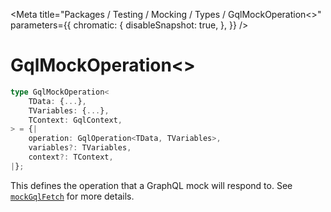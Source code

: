 
<Meta
    title="Packages / Testing / Mocking / Types / GqlMockOperation<>"
    parameters={{
        chromatic: {
            disableSnapshot: true,
        },
    }}
/>

# GqlMockOperation\<>

```ts
type GqlMockOperation<
    TData: {...},
    TVariables: {...},
    TContext: GqlContext,
> = {|
    operation: GqlOperation<TData, TVariables>,
    variables?: TVariables,
    context?: TContext,
|};
```

This defines the operation that a GraphQL mock will respond to. See <a href="./?path=/docs/packages-testing-mocking-exports-mockgqlfetch--docs">`mockGqlFetch`</a> for more details.
